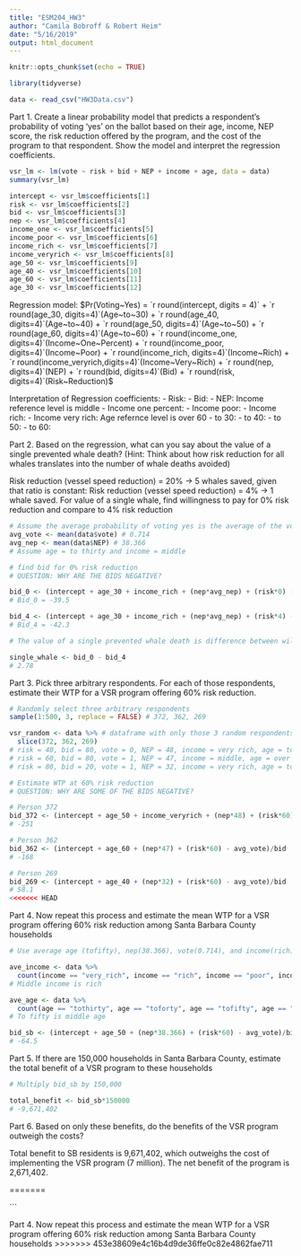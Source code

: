 ```yaml
---
title: "ESM204_HW3"
author: "Camila Bobroff & Robert Heim"
date: "5/16/2019"
output: html_document
---
```


```r
knitr::opts_chunk$set(echo = TRUE)
```

```r
library(tidyverse)
```

```r
data <- read_csv("HW3Data.csv")
```


Part 1. Create a linear probability model that predicts a respondent's probability of voting 'yes' on the ballot based on their age, income, NEP score, the risk reduction offered by the program, and the cost of the program to that respondent. Show the model and interpret the regression coefficients.
```r

vsr_lm <- lm(vote ~ risk + bid + NEP + income + age, data = data)
summary(vsr_lm)

intercept <- vsr_lm$coefficients[1]
risk <- vsr_lm$coefficients[2]
bid <- vsr_lm$coefficients[3]
nep <- vsr_lm$coefficients[4]
income_one <- vsr_lm$coefficients[5]
income_poor <- vsr_lm$coefficients[6]
income_rich <- vsr_lm$coefficients[7]
income_veryrich <- vsr_lm$coefficients[8]
age_50 <- vsr_lm$coefficients[9]
age_40 <- vsr_lm$coefficients[10]
age_60 <- vsr_lm$coefficients[11]
age_30 <- vsr_lm$coefficients[12]

```

Regression model:
$Pr(Voting~Yes) = `r round(intercept, digits = 4)` + `r round(age_30, digits=4)`(Age~to~30) + `r round(age_40, digits=4)`(Age~to~40) + `r round(age_50, digits=4)`(Age~to~50) + `r round(age_60, digits=4)`(Age~to~60) + `r round(income_one, digits=4)`(Income~One~Percent) + `r round(income_poor, digits=4)`(Income~Poor) + `r round(income_rich, digits=4)`(Income~Rich) + `r round(income_veryrich,digits=4)`(Income~Very~Rich) + `r round(nep, digits=4)`(NEP) + `r round(bid, digits=4)`(Bid) + `r round(risk, digits=4)`(Risk~Reduction)$

Interpretation of Regression coefficients:
- Risk:
- Bid:
- NEP:
Income reference level is middle
- Income one percent:
- Income poor:
- Income rich:
- Income very rich:
Age refernce level is over 60
- to 30:
- to 40:
- to 50:
- to 60:

Part 2. Based on the regression, what can you say about the value of a single prevented whale death? (Hint: Think about how risk reduction for all whales translates into the number of whale deaths avoided)

Risk reduction (vessel speed reduction) = 20% -> 5 whales saved, given that ratio is constant:
Risk reduction (vessel speed reduction) = 4% -> 1 whale saved. For value of a single whale, find willingness to pay for 0% risk reduction and compare to 4% risk reduction
```r
# Assume the average probability of voting yes is the average of the votes
avg_vote <- mean(data$vote) # 0.714
avg_nep <- mean(data$NEP) # 38.366
# Assume age = to thirty and income = middle

# find bid for 0% risk reduction
# QUESTION: WHY ARE THE BIDS NEGATIVE? 

bid_0 <- (intercept + age_30 + income_rich + (nep*avg_nep) + (risk*0) - avg_vote)/bid
# Bid_0 = -39.5

bid_4 <- (intercept + age_30 + income_rich + (nep*avg_nep) + (risk*4) - avg_vote)/bid
# Bid_4 = -42.3

# The value of a single prevented whale death is difference between willingness to pay of 4% and 0% vessel speed reduction

single_whale <- bid_0 - bid_4
# 2.78

```

Part 3. Pick three arbitrary respondents. For each of those respondents, estimate their WTP for a VSR program offering 60% risk reduction.

```r
# Randomly select three arbitrary respondents 
sample(1:500, 3, replace = FALSE) # 372, 362, 269

vsr_random <- data %>% # dataframe with only those 3 random respondents
  slice(372, 362, 269)
# risk = 40, bid = 80, vote = 0, NEP = 48, income = very rich, age = to 50
# risk = 60, bid = 80, vote = 1, NEP = 47, income = middle, age = over 60
# risk = 80, bid = 20, vote = 1, NEP = 32, income = very rich, age = to 40

# Estimate WTP at 60% risk reduction
# QUESTION: WHY ARE SOME OF THE BIDS NEGATIVE? 

# Person 372
bid_372 <- (intercept + age_50 + income_veryrich + (nep*48) + (risk*60) - avg_vote)/bid
# -251

# Person 362
bid_362 <- (intercept + age_60 + (nep*47) + (risk*60) - avg_vote)/bid
# -168

# Person 269
bid_269 <- (intercept + age_40 + (nep*32) + (risk*60) - avg_vote)/bid
# 58.1
<<<<<<< HEAD

```

Part 4. Now repeat this process and estimate the mean WTP for a VSR program offering 60% risk reduction among Santa Barbara County households

```r
# Use average age (tofifty), nep(38.366), vote(0.714), and income(rich) for Santa Barbara County

ave_income <- data %>% 
  count(income == "very_rich", income == "rich", income == "poor", income == "one_percent", income == "middle")
# Middle income is rich

ave_age <- data %>% 
  count(age == "tothirty", age == "toforty", age == "tofifty", age == "tosixty", age == "oversixty")
# To fifty is middle age

bid_sb <- (intercept + age_50 + (nep*38.366) + (risk*60) - avg_vote)/bid
# -64.5

```

Part 5. If there are 150,000 households in Santa Barbara County, estimate the total benefit of a VSR program to these households

```r

# Multiply bid_sb by 150,000

total_benefit <- bid_sb*150000
# -9,671,402

```

Part 6. Based on only these benefits, do the benefits of the VSR program outweigh the costs?

Total benefit to SB residents is 9,671,402, which outweighs the cost of implementing the VSR program (7 million). The net benefit of the program is 2,671,402.

=======

```

Part 4. Now repeat this process and estimate the mean WTP for a VSR program offering 60% risk reduction among Santa Barbara County households
>>>>>>> 453e38609e4c16b4d9de36ffe0c82e4862fae711


